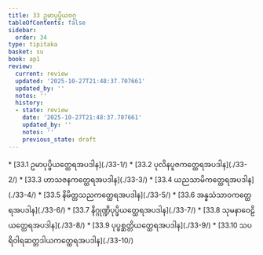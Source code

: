 ```yaml
---
title: 33 ဥမာပုပ္ဖိယဝဂ္ဂ
tableOfContents: false
sidebar:
  order: 34
type: tipitaka
basket: su
book: ap1
review:
  current: review
  updated: '2025-10-27T21:48:37.707661'
  updated_by: ''
  notes: ''
  history:
  - state: review
    date: '2025-10-27T21:48:37.707661'
    updated_by: ''
    notes: ''
    previous_state: draft
---
```



<ReviewStatus review={frontmatter.review} showDetails={true} />

<HypothesisAnnotation frontmatter={frontmatter} />

<DynamicBreadcrumb />



<TableOfContents book="ap1" section="33">
* [33.1 ဥမာပုပ္ဖိယတ္ထေရအပဒါန](./33-1/)
* [33.2 ပုလိနပူဇကတ္ထေရအပဒါန](./33-2/)
* [33.3 ဟာသဇနကတ္ထေရအပဒါန](./33-3/)
* [33.4 ယညသာမိကတ္ထေရအပဒါန](./33-4/)
* [33.5 နိမိတ္တသညကတ္ထေရအပဒါန](./33-5/)
* [33.6 အန္နသံသာဝကတ္ထေရအပဒါန](./33-6/)
* [33.7 နိဂ္ဂုဏ္ဍိပုပ္ဖိယတ္ထေရအပဒါန](./33-7/)
* [33.8 သုမနာဝေဠိယတ္ထေရအပဒါန](./33-8/)
* [33.9 ပုပ္ဖစ္ဆတ္တိယတ္ထေရအပဒါန](./33-9/)
* [33.10 သပရိဝါရဆတ္တဒါယကတ္ထေရအပဒါန](./33-10/)
</TableOfContents>